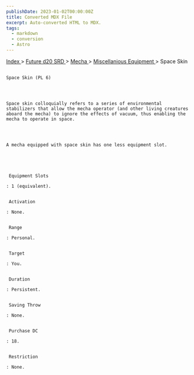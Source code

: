 ```yaml
---
publishDate: 2023-01-02T00:00:00Z
title: Converted MDX File
excerpt: Auto-converted HTML to MDX.
tags:
  - markdown
  - conversion
  - Astro
---
```







[
      Index
     ](-index)
     >
     [
      Future d20 SRD
     ](future-d20-srd-index)
     >
     [
      Mecha
     ](future-d20-srd-mecha-index)
     >
     [
      Miscellanious Equipment
     ](future-d20-srd-mecha-miscellanious-equipment-index)
     > Space Skin
    




## 
    Space Skin (PL 6)
   



    Space skin colloquially refers to a series of environmental stabilizers that allow the mecha operator (and other living creatures aboard the mecha) to ignore the effects of vacuum, thus enabling the mecha to operate in space.
   



    A mecha equipped with space skin has one less equipment slot.
   




     Equipment Slots
    
    : 1 (equivalent).
    

     Activation
    
    : None.
    

     Range
    
    : Personal.
    

     Target
    
    : You.
    

     Duration
    
    : Persistent.
    

     Saving Throw
    
    : None.
    

     Purchase DC
    
    : 18.
    

     Restriction
    
    : None.
   





